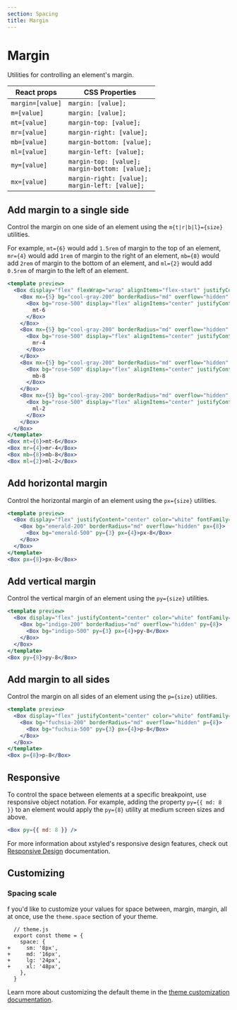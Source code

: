 ```yaml
---
section: Spacing
title: Margin
---
```


# Margin

Utilities for controlling an element's margin.

| React props      | CSS Properties                                        |
| ---------------- | ----------------------------------------------------- |
| `margin=[value]` | `margin: [value];`                                    |
| `m=[value]`      | `margin: [value];`                                    |
| `mt=[value]`     | `margin-top: [value];`                                |
| `mr=[value]`     | `margin-right: [value];`                              |
| `mb=[value]`     | `margin-bottom: [value];`                             |
| `ml=[value]`     | `margin-left: [value];`                               |
| `my=[value]`     | `margin-top: [value];`<br />`margin-bottom: [value];` |
| `mx=[value]`     | `margin-right: [value];`<br />`margin-left: [value];` |

## Add margin to a single side

Control the margin on one side of an element using the `m{t|r|b|l}={size}` utilities.

For example, `mt={6}` would add `1.5rem` of margin to the top of an element, `mr={4}` would add `1rem` of margin to the right of an element, `mb={8}` would add `2rem` of margin to the bottom of an element, and `ml={2}` would add `0.5rem` of margin to the left of an element.

```jsx preview
<template preview>
  <Box display="flex" flexWrap="wrap" alignItems="flex-start" justifyContent="center" color="white" fontFamily="mono" mx={-5}>
    <Box mx={5} bg="cool-gray-200" borderRadius="md" overflow="hidden" pt={6}>
      <Box bg="rose-500" display="flex" alignItems="center" justifyContent="center" py={3} px={4}>
        mt-6
      </Box>
    </Box>
    <Box mx={5} bg="cool-gray-200" borderRadius="md" overflow="hidden" pr={4} mt={6}>
      <Box bg="rose-500" display="flex" alignItems="center" justifyContent="center" py={3} px={4}>
        mr-4
      </Box>
    </Box>
    <Box mx={5} bg="cool-gray-200" borderRadius="md" overflow="hidden" pb={8} mt={6}>
      <Box bg="rose-500" display="flex" alignItems="center" justifyContent="center" py={3} px={4}>
        mb-8
      </Box>
    </Box>
    <Box mx={5} bg="cool-gray-200" borderRadius="md" overflow="hidden" pl={2} mt={6}>
      <Box bg="rose-500" display="flex" alignItems="center" justifyContent="center" py={3} px={4}>
        ml-2
      </Box>
    </Box>
  </Box>
</template>
<Box mt={6}>mt-6</Box>
<Box mr={4}>mr-4</Box>
<Box mb={8}>mb-8</Box>
<Box ml={2}>ml-2</Box>
```

## Add horizontal margin

Control the horizontal margin of an element using the `px={size}` utilities.

```jsx preview
<template preview>
  <Box display="flex" justifyContent="center" color="white" fontFamily="mono">
    <Box bg="emerald-200" borderRadius="md" overflow="hidden" px={8}>
      <Box bg="emerald-500" py={3} px={4}>px-8</Box>
    </Box>
  </Box>
</template>
<Box px={8}>px-8</Box>
```

## Add vertical margin

Control the vertical margin of an element using the `py={size}` utilities.

```jsx preview
<template preview>
  <Box display="flex" justifyContent="center" color="white" fontFamily="mono">
    <Box bg="indigo-200" borderRadius="md" overflow="hidden" py={8}>
      <Box bg="indigo-500" py={3} px={4}>py-8</Box>
    </Box>
  </Box>
</template>
<Box py={8}>py-8</Box>
```

## Add margin to all sides

Control the margin on all sides of an element using the `p={size}` utilities.

```jsx preview
<template preview>
  <Box display="flex" justifyContent="center" color="white" fontFamily="mono">
    <Box bg="fuchsia-200" borderRadius="md" overflow="hidden" p={8}>
      <Box bg="fuchsia-500" py={3} px={4}>p-8</Box>
    </Box>
  </Box>
</template>
<Box p={8}>p-8</Box>
```

## Responsive

To control the space between elements at a specific breakpoint, use responsive object notation. For example, adding the property `py={{ md: 8 }}` to an element would apply the `py={8}` utility at medium screen sizes and above.

```jsx
<Box py={{ md: 8 }} />
```

For more information about xstyled's responsive design features, check out [Responsive Design](@TODO-link) documentation.

## Customizing

### Spacing scale

f you'd like to customize your values for space between, margin, margin, all at once, use the `theme.space` section of your theme.

<!-- @TODO support diff -->

```diffjs
  // theme.js
  export const theme = {
    space: {
+     sm: '8px',
+     md: '16px',
+     lg: '24px',
+     xl: '48px',
    },
  }
```

Learn more about customizing the default theme in the [theme customization documentation](@TODO-link).
